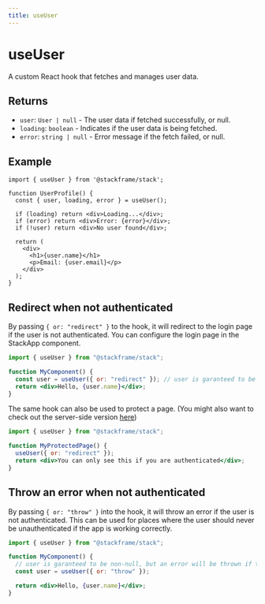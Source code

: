 ```yaml
---
title: useUser
---
```


# useUser

A custom React hook that fetches and manages user data.

## Returns

- `user`: `User | null` - The user data if fetched successfully, or null.
- `loading`: `boolean` - Indicates if the user data is being fetched.
- `error`: `string | null` - Error message if the fetch failed, or null.

## Example

```tsx
import { useUser } from '@stackframe/stack';

function UserProfile() {
  const { user, loading, error } = useUser();

  if (loading) return <div>Loading...</div>;
  if (error) return <div>Error: {error}</div>;
  if (!user) return <div>No user found</div>;

  return (
    <div>
      <h1>{user.name}</h1>
      <p>Email: {user.email}</p>
    </div>
  );
}
```
## Redirect when not authenticated
By passing `{ or: "redirect" }` to the hook, it will redirect to the login page if the user is not authenticated. You can configure the login page in the StackApp component.
```jsx
import { useUser } from "@stackframe/stack";

function MyComponent() {
  const user = useUser({ or: "redirect" }); // user is garanteed to be non-null
  return <div>Hello, {user.name}</div>;
}
```

The same hook can also be used to protect a page. (You might also want to check out the server-side version [here](../getting-started/users.mdx))
```jsx
import { useUser } from "@stackframe/stack";

function MyProtectedPage() {
  useUser({ or: "redirect" });
  return <div>You can only see this if you are authenticated</div>;
}
```

## Throw an error when not authenticated

By passing `{ or: "throw" }` into the hook, it will throw an error if the user is not authenticated. This can be used for places where the user should never be unauthenticated if the app is working correctly.
```jsx
import { useUser } from "@stackframe/stack";

function MyComponent() {
  // user is garanteed to be non-null, but an error will be thrown if the user is not authenticated
  const user = useUser({ or: "throw" }); 

  return <div>Hello, {user.name}</div>;
}
